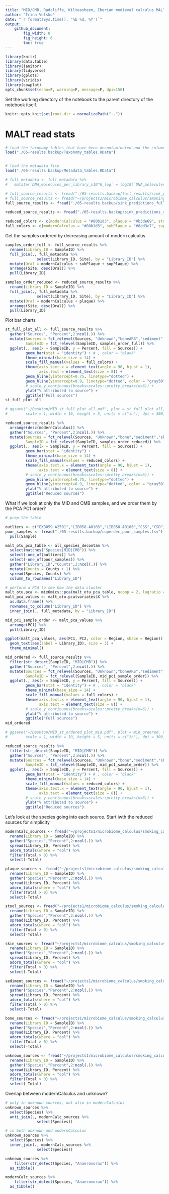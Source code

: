 ```yaml
---
title: "MID/CMB, Radcliffe, Kilteasheen, Iberian medieval calculus MALT beta diversity"
author: "Irina Velsko"
date: "`r format(Sys.time(), '%b %d, %Y')`"
output:
    github_document:
        fig_width: 8
        fig_height: 6
        toc: true
---
```



```r
library(knitr)
library(data.table)
library(janitor)
library(tidyverse)
library(gplots)
library(viridis)
library(cowplot)
opts_chunk$set(echo=F, warning=F, message=F, dpi=150)
```

Set the working directory of the notebook to the parent directory of the 
notebook itself.  

```r
knitr::opts_knit$set(root.dir = normalizePath(".."))
```

# MALT read stats

```r

# load the taxonomy tables that have been decontaminated and the column headers are cleaned up
load("./05-results.backup/Taxonomy_tables.RData")


# load the metadata file
load("./05-results.backup/Metadata_tables.RData")

# full_metadata <- full_metadata %>%
#   mutate(`DNA_molecules_per_library_x10^6_log` = log10(`DNA_molecules_per_library_x10^6`))

```

```r
# full_source_results <- fread("./05-results.backup/full_results/sink_predictions_full_sources_5000.txt")
# full_source_results <- fread("~/projects1/microbiome_calculus/smoking_calculus/05-results.backup/full_results/sink_predictions_full_sources_10000.txt")
full_source_results <- fread("./05-results.backup/sink_predictions_full_sources_rarefied_51500.tsv")

reduced_source_results <- fread("./05-results.backup/sink_predictions_reduced_sources_rarefied_51500.tsv")

```

```r
reduced_colors <- c(modernCalculus = "#80b1d3", plaque = "#b3de69", stool = "#fb8072", skin = "#ffffb3",sediment = "#bebada",bone = "#fdb462", Unknown = "#d9d9d9")
full_colors <- c(modernCalculus = "#80b1d3", subPlaque = "#8dd3c7", supPlaque = "#b3de69", urbanGut = "#fccde5",  ruralGut = "#fb8072", skin = "#ffffb3", sediment = "#bebada", boneARS = "#fdb462", Unknown = "#d9d9d9")
```


Get the samples ordered by decreasing amount of modern calculus
```r
samples_order_full <- full_source_results %>%
  rename(Library_ID = SampleID) %>%
  full_join(., full_metadata %>%
              select(Library_ID, Site), by = "Library_ID") %>%
  mutate(Oral = modernCalculus + subPlaque + supPlaque) %>%
  arrange(Site, desc(Oral)) %>%
  pull(Library_ID)

samples_order_reduced <- reduced_source_results %>%
  rename(Library_ID = SampleID) %>%
  full_join(., full_metadata %>%
              select(Library_ID, Site), by = "Library_ID") %>%
  mutate(Oral = modernCalculus + plaque) %>%
  arrange(Site, desc(Oral)) %>%
  pull(Library_ID)

```


Plot bar charts
```r

st_full_plot_all <- full_source_results %>%
  gather("Sources", "Percent",2:ncol(.)) %>%
  mutate(Sources = fct_relevel(Sources, "Unknown","boneARS","sediment","skin","urbanGut","ruralGut","subPlaque","supPlaque","modernCalculus"),
         SampleID = fct_relevel(SampleID, samples_order_full)) %>%
  ggplot(., aes(x = SampleID, y = Percent, fill = Sources)) +
         geom_bar(stat = "identity") + # , color = "black"
         theme_minimal(base_size = 14) +
         scale_fill_manual(values = full_colors) +
         theme(axis.text.x = element_text(angle = 90, hjust = 1),
               axis.text = element_text(size = 8)) +
         geom_hline(yintercept=0.75, linetype="dotted") +
         geom_hline(yintercept=0.9, linetype="dotted", color = "gray50") +
         # scale_y_continuous(breaks=scales::pretty_breaks(n=6)) +
         ylab("% attributed to source") +
         ggtitle("Full sources")
st_full_plot_all

# ggsave("~/Desktop/MID_st_full_plot_all.pdf", plot = st_full_plot_all, device = "pdf",
#        scale = 1, width = 16, height = 5, units = c("in"), dpi = 300)

```

```r
reduced_source_results %>%
  arrange(desc(modernCalculus)) %>%
  gather("Sources", "Percent",2:ncol(.)) %>%
  mutate(Sources = fct_relevel(Sources, "Unknown","bone","sediment","skin","stool","plaque","modernCalculus"),
         SampleID = fct_relevel(SampleID, samples_order_reduced)) %>%
  ggplot(., aes(x = SampleID, y = Percent, fill = Sources)) +
         geom_bar(stat = "identity") +
         theme_minimal(base_size = 14) +
         scale_fill_manual(values = reduced_colors) +
         theme(axis.text.x = element_text(angle = 90, hjust = 1),
               axis.text = element_text(size = 8)) +
         # scale_y_continuous(breaks=scales::pretty_breaks(n=6)) +
         geom_hline(yintercept=0.75, linetype="dotted") +
         geom_hline(yintercept=0.9, linetype="dotted", color = "gray50") +
         ylab("% attributed to source") +
         ggtitle("Reduced sources")

```

What if we look at only the MID and CMB samples, and we order them by the PCA
PC1 order?
```r
# prep the table

outliers <- c("EXB059.A2501","LIB058.A0103","LIB058.A0106","CSS","CSD")
poor_samples <- fread("./05-results.backup/cuperdec_poor_samples.tsv") %>%
  pull(Sample)

malt_otu_pca_table <- all_species_decontam %>%
  select(matches("Species|MID|CMB")) %>%
  select(-one_of(outliers)) %>%
  select(-one_of(poor_samples)) %>%
  gather("Library_ID","Counts",2:ncol(.)) %>%
  mutate(Counts = Counts + 1) %>%
  spread(Species, Counts) %>%
  column_to_rownames("Library_ID")

# perform a PCA to see how the data cluster
malt_otu.pca <- mixOmics::pca(malt_otu_pca_table, ncomp = 2, logratio = 'CLR')
malt_pca_values <- malt_otu.pca$variates$X %>%
  as.data.frame() %>%
  rownames_to_column("Library_ID") %>%
  inner_join(., full_metadata, by = "Library_ID")

mid_pc1_sample_order <- malt_pca_values %>%
  arrange(PC1) %>%
  pull(Library_ID)

ggplot(malt_pca_values, aes(PC1, PC2, color = Region, shape = Region)) +
  geom_text(aes(label = Library_ID), size = 3) +
  theme_minimal()

```

```r
mid_ordered <- full_source_results %>%
  filter(str_detect(SampleID, "MID|CMB")) %>%
  gather("Sources", "Percent",2:ncol(.)) %>%
  mutate(Sources = fct_relevel(Sources, "Unknown","boneARS","sediment","skin","urbanGut","ruralGut","subPlaque","supPlaque","modernCalculus"),
         SampleID = fct_relevel(SampleID, mid_pc1_sample_order)) %>%
  ggplot(., aes(x = SampleID, y = Percent, fill = Sources)) +
         geom_bar(stat = "identity") + # , color = "black"
         theme_minimal(base_size = 14) +
         scale_fill_manual(values = full_colors) +
         theme(axis.text.x = element_text(angle = 90, hjust = 1),
               axis.text = element_text(size = 8)) +
         # scale_y_continuous(breaks=scales::pretty_breaks(n=6)) +
         ylab("% attributed to source") +
         ggtitle("Full sources")
mid_ordered

# ggsave("~/Desktop/MID_st_ordered_plot_mid.pdf", plot = mid_ordered, device = "pdf",
#        scale = 1, width = 10, height = 5, units = c("in"), dpi = 300)

```

```r
reduced_source_results %>%
  filter(str_detect(SampleID, "MID|CMB")) %>%
  gather("Sources", "Percent",2:ncol(.)) %>%
  mutate(Sources = fct_relevel(Sources, "Unknown","bone","sediment","skin","stool","plaque","modernCalculus"),
         SampleID = fct_relevel(SampleID, mid_pc1_sample_order)) %>%
  ggplot(., aes(x = SampleID, y = Percent, fill = Sources)) +
         geom_bar(stat = "identity") + # , color = "black"
         theme_minimal(base_size = 14) +
         scale_fill_manual(values = reduced_colors) +
         theme(axis.text.x = element_text(angle = 90, hjust = 1),
               axis.text = element_text(size = 8)) +
         # scale_y_continuous(breaks=scales::pretty_breaks(n=6)) +
         ylab("% attributed to source") +
         ggtitle("Reduced sources")

```

Let's look at the species going into each source. Start iwth the reduced sources for simplicity
```r

modernCalc_sources <- fread("~/projects1/microbiome_calculus/smoking_calculus/04-analysis/sourceTracker/shotgun/rarefied_table/shotgun_sourcetracker_table_rarefied_reduced_sources_log_20210122/full_results/sink_predictions_modernCalculus_contributions.txt") %>%
  rename(Library_ID = SampleID) %>%
  gather("Species","Percent",2:ncol(.)) %>%
  spread(Library_ID, Percent) %>%
  adorn_totals(where = "col") %>%
  filter(Total > 0) %>%
  select(-Total)

plaque_sources <- fread("~/projects1/microbiome_calculus/smoking_calculus/04-analysis/sourceTracker/shotgun/rarefied_table/shotgun_sourcetracker_table_rarefied_reduced_sources_log_20210122/full_results/sink_predictions_plaque_contributions.txt") %>%
  rename(Library_ID = SampleID) %>%
  gather("Species","Percent",2:ncol(.)) %>%
  spread(Library_ID, Percent) %>%
  adorn_totals(where = "col") %>%
  filter(Total > 0) %>%
  select(-Total)

stool_sources <- fread("~/projects1/microbiome_calculus/smoking_calculus/04-analysis/sourceTracker/shotgun/rarefied_table/shotgun_sourcetracker_table_rarefied_reduced_sources_log_20210122/full_results/sink_predictions_stool_contributions.txt") %>%
  rename(Library_ID = SampleID) %>%
  gather("Species","Percent",2:ncol(.)) %>%
  spread(Library_ID, Percent) %>%
  adorn_totals(where = "col") %>%
  filter(Total > 0) %>%
  select(-Total)

skin_sources <- fread("~/projects1/microbiome_calculus/smoking_calculus/04-analysis/sourceTracker/shotgun/rarefied_table/shotgun_sourcetracker_table_rarefied_reduced_sources_log_20210122/full_results/sink_predictions_skin_contributions.txt") %>%
  rename(Library_ID = SampleID) %>%
  gather("Species","Percent",2:ncol(.)) %>%
  spread(Library_ID, Percent) %>%
  adorn_totals(where = "col") %>%
  filter(Total > 0) %>%
  select(-Total)

sediment_sources <- fread("~/projects1/microbiome_calculus/smoking_calculus/04-analysis/sourceTracker/shotgun/rarefied_table/shotgun_sourcetracker_table_rarefied_reduced_sources_log_20210122/full_results/sink_predictions_sediment_contributions.txt") %>%
  rename(Library_ID = SampleID) %>%
  gather("Species","Percent",2:ncol(.)) %>%
  spread(Library_ID, Percent) %>%
  adorn_totals(where = "col") %>%
  filter(Total > 0) %>%
  select(-Total)

bone_sources <- fread("~/projects1/microbiome_calculus/smoking_calculus/04-analysis/sourceTracker/shotgun/rarefied_table/shotgun_sourcetracker_table_rarefied_reduced_sources_log_20210122/full_results/sink_predictions_bone_contributions.txt") %>%
  rename(Library_ID = SampleID) %>%
  gather("Species","Percent",2:ncol(.)) %>%
  spread(Library_ID, Percent) %>%
  adorn_totals(where = "col") %>%
  filter(Total > 0) %>%
  select(-Total)

unknown_sources <- fread("~/projects1/microbiome_calculus/smoking_calculus/04-analysis/sourceTracker/shotgun/rarefied_table/shotgun_sourcetracker_table_rarefied_reduced_sources_log_20210122/full_results/sink_predictions_Unknown_contributions.txt") %>%
  rename(Library_ID = SampleID) %>%
  gather("Species","Percent",2:ncol(.)) %>%
  spread(Library_ID, Percent) %>%
  adorn_totals(where = "col") %>%
  filter(Total > 0) %>%
  select(-Total)

```

Overlap between modernCalculus and unknown?
```r
# only in unknown sources, not also in modernCalculus
unknown_sources %>%
  select(Species) %>%
  anti_join(., modernCalc_sources %>%
              select(Species))

# in both unknown and modernCalculus
unknown_sources %>%
  select(Species) %>%
  inner_join(., modernCalc_sources %>%
              select(Species))


```

```r
unknown_sources %>%
    filter(str_detect(Species, "Anaerovorax")) %>%
  as_tibble()

modernCalc_sources %>%
    filter(str_detect(Species, "Anaerovorax")) %>%
  as_tibble()


```
















